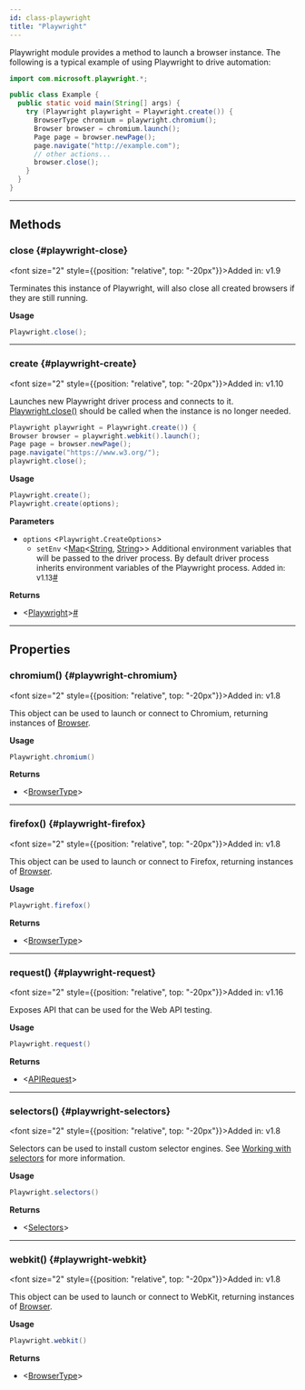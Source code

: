 ```yaml
---
id: class-playwright
title: "Playwright"
---
```



Playwright module provides a method to launch a browser instance. The following is a typical example of using Playwright to drive automation:

```java
import com.microsoft.playwright.*;

public class Example {
  public static void main(String[] args) {
    try (Playwright playwright = Playwright.create()) {
      BrowserType chromium = playwright.chromium();
      Browser browser = chromium.launch();
      Page page = browser.newPage();
      page.navigate("http://example.com");
      // other actions...
      browser.close();
    }
  }
}
```


---

## Methods

### close {#playwright-close}

<font size="2" style={{position: "relative", top: "-20px"}}>Added in: v1.9</font>


Terminates this instance of Playwright, will also close all created browsers if they are still running.

**Usage**

```java
Playwright.close();
```

---

### create {#playwright-create}

<font size="2" style={{position: "relative", top: "-20px"}}>Added in: v1.10</font>


Launches new Playwright driver process and connects to it. [Playwright.close()](/api/class-playwright.mdx#playwright-close) should be called when the instance is no longer needed.

```java
Playwright playwright = Playwright.create()) {
Browser browser = playwright.webkit().launch();
Page page = browser.newPage();
page.navigate("https://www.w3.org/");
playwright.close();
```

**Usage**

```java
Playwright.create();
Playwright.create(options);
```

**Parameters**
- `options` &#60;`Playwright.CreateOptions`&#62;
  - `setEnv` &#60;[Map]<[String], [String]>&#62; Additional environment variables that will be passed to the driver process. By default driver process inherits environment variables of the Playwright process. <font size="2">Added in: v1.13</font><a aria-hidden="true" tabindex="-1" class="list-anchor-link" id="playwright-create-option-env"/><a href="#playwright-create-option-env" class="list-anchor">#</a>

**Returns**
- &#60;[Playwright]&#62;<a aria-hidden="true" tabindex="-1" class="list-anchor-link" id="playwright-create-return"/><a href="#playwright-create-return" class="list-anchor">#</a>

---

## Properties

### chromium() {#playwright-chromium}

<font size="2" style={{position: "relative", top: "-20px"}}>Added in: v1.8</font>


This object can be used to launch or connect to Chromium, returning instances of [Browser].

**Usage**

```java
Playwright.chromium()
```

**Returns**
- &#60;[BrowserType]&#62;

---

### firefox() {#playwright-firefox}

<font size="2" style={{position: "relative", top: "-20px"}}>Added in: v1.8</font>


This object can be used to launch or connect to Firefox, returning instances of [Browser].

**Usage**

```java
Playwright.firefox()
```

**Returns**
- &#60;[BrowserType]&#62;

---

### request() {#playwright-request}

<font size="2" style={{position: "relative", top: "-20px"}}>Added in: v1.16</font>


Exposes API that can be used for the Web API testing.

**Usage**

```java
Playwright.request()
```

**Returns**
- &#60;[APIRequest]&#62;

---

### selectors() {#playwright-selectors}

<font size="2" style={{position: "relative", top: "-20px"}}>Added in: v1.8</font>


Selectors can be used to install custom selector engines. See [Working with selectors](../selectors.mdx) for more information.

**Usage**

```java
Playwright.selectors()
```

**Returns**
- &#60;[Selectors]&#62;

---

### webkit() {#playwright-webkit}

<font size="2" style={{position: "relative", top: "-20px"}}>Added in: v1.8</font>


This object can be used to launch or connect to WebKit, returning instances of [Browser].

**Usage**

```java
Playwright.webkit()
```

**Returns**
- &#60;[BrowserType]&#62;


[APIRequest]: /api/class-apirequest.mdx "APIRequest"
[APIRequestContext]: /api/class-apirequestcontext.mdx "APIRequestContext"
[APIResponse]: /api/class-apiresponse.mdx "APIResponse"
[APIResponseAssertions]: /api/class-apiresponseassertions.mdx "APIResponseAssertions"
[Browser]: /api/class-browser.mdx "Browser"
[BrowserContext]: /api/class-browsercontext.mdx "BrowserContext"
[BrowserType]: /api/class-browsertype.mdx "BrowserType"
[ConsoleMessage]: /api/class-consolemessage.mdx "ConsoleMessage"
[Dialog]: /api/class-dialog.mdx "Dialog"
[Download]: /api/class-download.mdx "Download"
[ElementHandle]: /api/class-elementhandle.mdx "ElementHandle"
[FileChooser]: /api/class-filechooser.mdx "FileChooser"
[FormData]: /api/class-formdata.mdx "FormData"
[Frame]: /api/class-frame.mdx "Frame"
[FrameLocator]: /api/class-framelocator.mdx "FrameLocator"
[JSHandle]: /api/class-jshandle.mdx "JSHandle"
[Keyboard]: /api/class-keyboard.mdx "Keyboard"
[Locator]: /api/class-locator.mdx "Locator"
[LocatorAssertions]: /api/class-locatorassertions.mdx "LocatorAssertions"
[Mouse]: /api/class-mouse.mdx "Mouse"
[Page]: /api/class-page.mdx "Page"
[PageAssertions]: /api/class-pageassertions.mdx "PageAssertions"
[Playwright]: /api/class-playwright.mdx "Playwright"
[PlaywrightAssertions]: /api/class-playwrightassertions.mdx "PlaywrightAssertions"
[PlaywrightException]: /api/class-playwrightexception.mdx "PlaywrightException"
[Request]: /api/class-request.mdx "Request"
[RequestOptions]: /api/class-requestoptions.mdx "RequestOptions"
[Response]: /api/class-response.mdx "Response"
[Route]: /api/class-route.mdx "Route"
[Selectors]: /api/class-selectors.mdx "Selectors"
[TimeoutError]: /api/class-timeouterror.mdx "TimeoutError"
[Touchscreen]: /api/class-touchscreen.mdx "Touchscreen"
[Tracing]: /api/class-tracing.mdx "Tracing"
[Video]: /api/class-video.mdx "Video"
[WebSocket]: /api/class-websocket.mdx "WebSocket"
[WebSocketFrame]: /api/class-websocketframe.mdx "WebSocketFrame"
[Worker]: /api/class-worker.mdx "Worker"
[Element]: https://developer.mozilla.org/en-US/docs/Web/API/element "Element"
[EvaluationArgument]: /evaluating.mdx#evaluation-argument "EvaluationArgument"
[Promise]: https://developer.mozilla.org/en-US/docs/Web/JavaScript/Reference/Global_Objects/Promise "Promise"
[iterator]: https://developer.mozilla.org/en-US/docs/Web/JavaScript/Reference/Iteration_protocols "Iterator"
[origin]: https://developer.mozilla.org/en-US/docs/Glossary/Origin "Origin"
[selector]: https://developer.mozilla.org/en-US/docs/Web/CSS/CSS_Selectors "selector"
[Serializable]: https://developer.mozilla.org/en-US/docs/Web/JavaScript/Reference/Global_Objects/JSON/stringify#Description "Serializable"
[UIEvent.detail]: https://developer.mozilla.org/en-US/docs/Web/API/UIEvent/detail "UIEvent.detail"
[UnixTime]: https://en.wikipedia.org/wiki/Unix_time "Unix Time"
[xpath]: https://developer.mozilla.org/en-US/docs/Web/XPath "xpath"

[boolean]: https://docs.oracle.com/javase/tutorial/java/nutsandbolts/datatypes.html "boolean"
[byte&#91;&#93;]: https://docs.oracle.com/javase/tutorial/java/nutsandbolts/datatypes.html "byte[]"
[Consumer]: https://docs.oracle.com/javase/8/docs/api/java/util/function/Consumer.html "Consumer"
[double]: https://docs.oracle.com/javase/tutorial/java/nutsandbolts/datatypes.html "double"
[InputStream]: https://docs.oracle.com/javase/8/docs/api/java/io/InputStream.html "InputStream"
[int]: https://docs.oracle.com/javase/tutorial/java/nutsandbolts/datatypes.html "int"
[List]: https://docs.oracle.com/javase/8/docs/api/java/util/List.html "List"
[Map]: https://docs.oracle.com/javase/8/docs/api/java/util/Map.html "Map"
[null]: https://docs.oracle.com/javase/specs/jls/se8/html/jls-3.html#jls-3.10.7 "null"
[Object]: https://docs.oracle.com/javase/8/docs/api/java/lang/Object.html "Object"
[Path]: https://docs.oracle.com/javase/8/docs/api/java/nio/file/Path.html "Path"
[Pattern]: https://docs.oracle.com/javase/8/docs/api/java/util/regex/Pattern.html "Pattern"
[Predicate]: https://docs.oracle.com/javase/8/docs/api/java/util/function/Predicate.html "Predicate"
[void]: https://docs.oracle.com/javase/tutorial/java/javaOO/methods.html "void"
[Runnable]: https://docs.oracle.com/javase/8/docs/api/java/lang/Runnable.html "Runnable"
[RuntimeException]: https://docs.oracle.com/javase/8/docs/api/java/lang/RuntimeException.html "RuntimeException"
[String]: https://docs.oracle.com/javase/8/docs/api/java/lang/String.html "String"

[all available image tags]: https://mcr.microsoft.com/en-us/product/playwright/java/about "all available image tags"
[Docker Hub]: https://hub.docker.com/_/microsoft-playwright-java "Docker Hub"
[Dockerfile.focal]: https://github.com/microsoft/playwright-java/blob/main/utils/docker/Dockerfile.focal "Dockerfile.focal"
